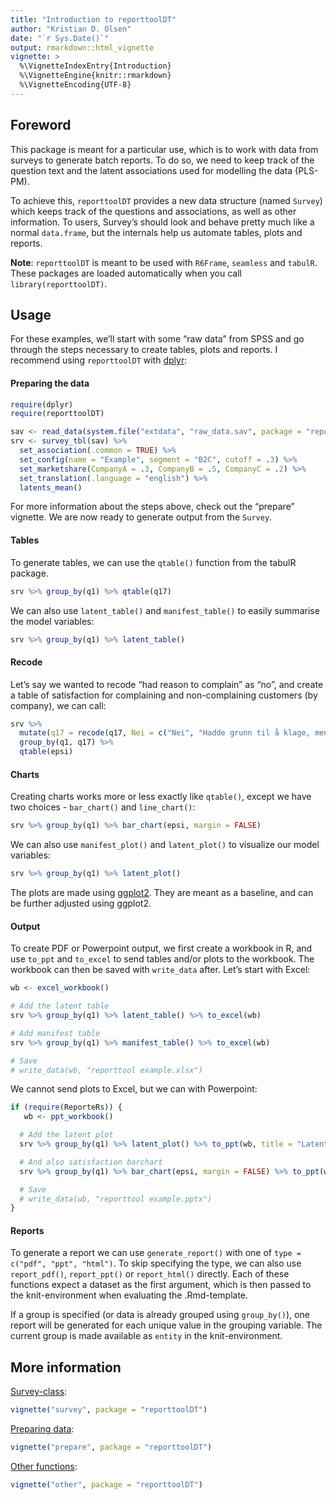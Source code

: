 ```yaml
---
title: "Introduction to reporttoolDT"
author: "Kristian D. Olsen"
date: "`r Sys.Date()`"
output: rmarkdown::html_vignette
vignette: >
  %\VignetteIndexEntry{Introduction}
  %\VignetteEngine{knitr::rmarkdown}
  %\VignetteEncoding{UTF-8}
---
```


## Foreword

This package is meant for a particular use, which is to work with data from surveys to generate batch reports. To do so, we need to keep track of the question text and the latent associations used for modelling the data (PLS-PM). 

To achieve this, `reporttoolDT` provides a new data structure (named `Survey`) which keeps track of the questions and associations, as well as other information. To users, Survey's should look and behave pretty much like a normal `data.frame`, but the internals help us automate tables, plots and reports.

**Note**: `reporttoolDT` is meant to be used with `R6Frame`, `seamless` and `tabulR`. These packages are loaded automatically when you call `library(reporttoolDT)`.

## Usage

For these examples, we'll start with some "raw data" from SPSS and go through the steps necessary to create tables, plots and reports. I recommend using `reporttoolDT` with [dplyr](https://github.com/hadley/dplyr):


#### Preparing the data

```r
require(dplyr)
require(reporttoolDT)

sav <- read_data(system.file("extdata", "raw_data.sav", package = "reporttoolDT"))
srv <- survey_tbl(sav) %>%
  set_association(.common = TRUE) %>%
  set_config(name = "Example", segment = "B2C", cutoff = .3) %>%
  set_marketshare(CompanyA = .3, CompanyB = .5, CompanyC = .2) %>%
  set_translation(.language = "english") %>%
  latents_mean() 
```

For more information about the steps above, check out the "prepare" vignette. We are now ready to generate output from the `Survey`.

#### Tables

To generate tables, we can use the `qtable()` function from the tabulR package.

```r
srv %>% group_by(q1) %>% qtable(q17)
```

We can also use `latent_table()` and `manifest_table()` to easily summarise the model variables:

```r
srv %>% group_by(q1) %>% latent_table()
```

#### Recode

Let's say we wanted to recode "had reason to complain" as "no", and create a table of satisfaction for complaining and non-complaining customers (by company), we can call:

```r
srv %>% 
  mutate(q17 = recode(q17, Nei = c("Nei", "Hadde grunn til å klage, men klaget ikke"))) %>%
  group_by(q1, q17) %>%
  qtable(epsi)
```

#### Charts

Creating charts works more or less exactly like `qtable()`, except we have two choices - `bar_chart()` and `line_chart()`:

```r
srv %>% group_by(q1) %>% bar_chart(epsi, margin = FALSE)
```

We can also use `manifest_plot()` and `latent_plot()` to visualize our model variables:

```r
srv %>% group_by(q1) %>% latent_plot()
```

The plots are made using [ggplot2](http://github.com/hadley/ggplot2). They are meant as a baseline, and can be further adjusted using ggplot2.

#### Output

To create PDF or Powerpoint output, we first create a workbook in R, and use `to_ppt` and `to_excel` to send tables and/or plots to the workbook. The workbook can then be saved with `write_data` after. Let's start with Excel:

```r
wb <- excel_workbook()

# Add the latent table
srv %>% group_by(q1) %>% latent_table() %>% to_excel(wb)

# Add manifest table
srv %>% group_by(q1) %>% manifest_table() %>% to_excel(wb)

# Save
# write_data(wb, "reporttool example.xlsx")
```

We cannot send plots to Excel, but we can with Powerpoint:

```r
if (require(ReporteRs)) {
   wb <- ppt_workbook()

  # Add the latent plot
  srv %>% group_by(q1) %>% latent_plot() %>% to_ppt(wb, title = "Latent plot")

  # And also satisfaction barchart
  srv %>% group_by(q1) %>% bar_chart(epsi, margin = FALSE) %>% to_ppt(wb, title = "Satisfaction")

  # Save
  # write_data(wb, "reporttool example.pptx") 
}
```

#### Reports

To generate a report we can use `generate_report()` with one of `type = c("pdf", "ppt", "html")`. To skip specifying the type, we can also use `report_pdf()`, `report_ppt()` or `report_html()` directly. Each of these functions expect a dataset as the first argument, which is then passed to the knit-environment when evaluating the .Rmd-template.

If a group is specified (or data is already grouped using `group_by()`), one report will be generated for each unique value in the grouping variable. The current group is made available as `entity` in the knit-environment. 

## More information

[Survey-class](https://github.com/itsdalmo/reporttoolDT/blob/master/vignettes/survey.Rmd): 
```r
vignette("survey", package = "reporttoolDT")
```

[Preparing data](https://github.com/itsdalmo/reporttoolDT/blob/master/vignettes/prepare.Rmd):
```r
vignette("prepare", package = "reporttoolDT")
```

[Other functions](https://github.com/itsdalmo/reporttoolDT/blob/master/vignettes/other.Rmd): 
```r
vignette("other", package = "reporttoolDT")
```
